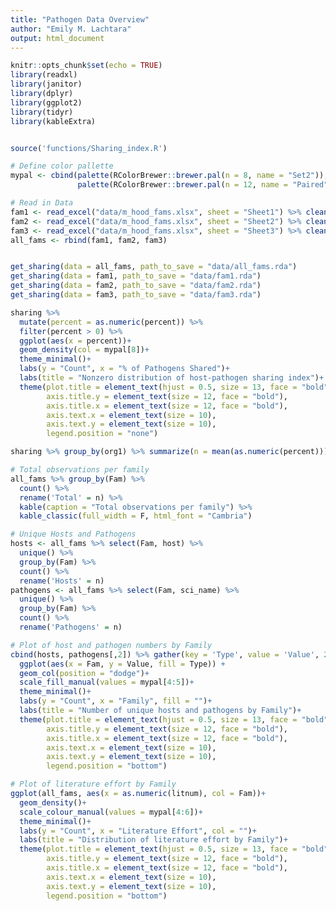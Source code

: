 ```yaml
---
title: "Pathogen Data Overview"
author: "Emily M. Lachtara"
output: html_document
---
```


```r
knitr::opts_chunk$set(echo = TRUE)
library(readxl)
library(janitor)
library(dplyr)
library(ggplot2)
library(tidyr)
library(kableExtra)


source('functions/Sharing_index.R')

# Define color pallette
mypal <- cbind(palette(RColorBrewer::brewer.pal(n = 8, name = "Set2")),
               palette(RColorBrewer::brewer.pal(n = 12, name = "Paired")))
```

```r
# Read in Data
fam1 <- read_excel("data/m_hood_fams.xlsx", sheet = "Sheet1") %>% clean_names() %>% mutate(Fam = "Pinks")
fam2 <- read_excel("data/m_hood_fams.xlsx", sheet = "Sheet2") %>% clean_names() %>% mutate(Fam = "Amaranthaceae")
fam3 <- read_excel("data/m_hood_fams.xlsx", sheet = "Sheet3") %>% clean_names() %>% mutate(Fam = "Buckwheats")
all_fams <- rbind(fam1, fam2, fam3)
```

```r

```

```r
get_sharing(data = all_fams, path_to_save = "data/all_fams.rda")
get_sharing(data = fam1, path_to_save = "data/fam1.rda")
get_sharing(data = fam2, path_to_save = "data/fam2.rda")
get_sharing(data = fam3, path_to_save = "data/fam3.rda")
```

```r
sharing %>%
  mutate(percent = as.numeric(percent)) %>%
  filter(percent > 0) %>%
  ggplot(aes(x = percent))+
  geom_density(col = mypal[8])+
  theme_minimal()+
  labs(y = "Count", x = "% of Pathogens Shared")+
  labs(title = "Nonzero distribution of host-pathogen sharing index")+
  theme(plot.title = element_text(hjust = 0.5, size = 13, face = "bold"),
        axis.title.y = element_text(size = 12, face = "bold"),
        axis.title.x = element_text(size = 12, face = "bold"),
        axis.text.x = element_text(size = 10),
        axis.text.y = element_text(size = 10),
        legend.position = "none")

sharing %>% group_by(org1) %>% summarize(n = mean(as.numeric(percent))) %>% arrange(desc(n))
```

```r
# Total observations per family
all_fams %>% group_by(Fam) %>% 
  count() %>% 
  rename('Total' = n) %>%
  kable(caption = "Total observations per family") %>% 
  kable_classic(full_width = F, html_font = "Cambria")

# Unique Hosts and Pathogens
hosts <- all_fams %>% select(Fam, host) %>%
  unique() %>% 
  group_by(Fam) %>% 
  count() %>% 
  rename('Hosts' = n)
pathogens <- all_fams %>% select(Fam, sci_name) %>% 
  unique() %>% 
  group_by(Fam) %>% 
  count() %>% 
  rename('Pathogens' = n) 

# Plot of host and pathogen numbers by Family
cbind(hosts, pathogens[,2]) %>% gather(key = 'Type', value = 'Value', 2:3)  %>%
  ggplot(aes(x = Fam, y = Value, fill = Type)) +
  geom_col(position = "dodge")+
  scale_fill_manual(values = mypal[4:5])+
  theme_minimal()+
  labs(y = "Count", x = "Family", fill = "")+
  labs(title = "Number of unique hosts and pathogens by Family")+
  theme(plot.title = element_text(hjust = 0.5, size = 13, face = "bold"),
        axis.title.y = element_text(size = 12, face = "bold"),
        axis.title.x = element_text(size = 12, face = "bold"),
        axis.text.x = element_text(size = 10),
        axis.text.y = element_text(size = 10),
        legend.position = "bottom")

# Plot of literature effort by Family
ggplot(all_fams, aes(x = as.numeric(litnum), col = Fam))+
  geom_density()+
  scale_colour_manual(values = mypal[4:6])+
  theme_minimal()+
  labs(y = "Count", x = "Literature Effort", col = "")+
  labs(title = "Distribution of literature effort by Family")+
  theme(plot.title = element_text(hjust = 0.5, size = 13, face = "bold"),
        axis.title.y = element_text(size = 12, face = "bold"),
        axis.title.x = element_text(size = 12, face = "bold"),
        axis.text.x = element_text(size = 10),
        axis.text.y = element_text(size = 10),
        legend.position = "bottom")
```



